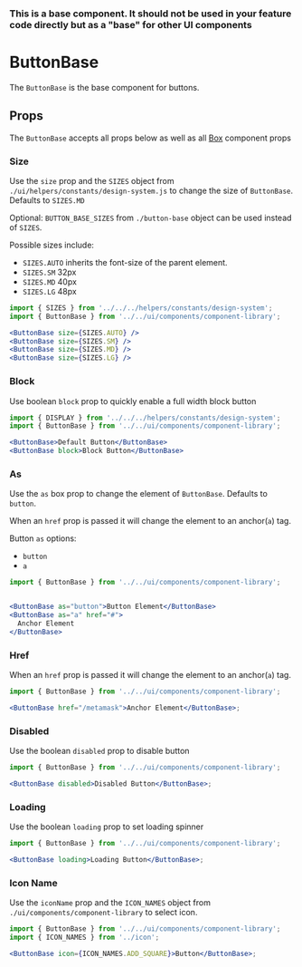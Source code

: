 
### This is a base component. It should not be used in your feature code directly but as a "base" for other UI components

# ButtonBase

The `ButtonBase` is the base component for buttons.

<Canvas>
  <Story id="ui-components-component-library-button-base-button-base-stories-js--default-story" />
</Canvas>

## Props

The `ButtonBase` accepts all props below as well as all [Box](/docs/ui-components-ui-box-box-stories-js--default-story#props) component props

<ArgsTable of={ButtonBase} />

### Size

Use the `size` prop and the `SIZES` object from `./ui/helpers/constants/design-system.js`
to change the size of `ButtonBase`. Defaults to `SIZES.MD`

Optional: `BUTTON_BASE_SIZES` from `./button-base` object can be used instead of `SIZES`.

Possible sizes include:

- `SIZES.AUTO` inherits the font-size of the parent element.
- `SIZES.SM` 32px
- `SIZES.MD` 40px
- `SIZES.LG` 48px

<Canvas>
  <Story id="ui-components-component-library-button-base-button-base-stories-js--size" />
</Canvas>

```jsx
import { SIZES } from '../../../helpers/constants/design-system';
import { ButtonBase } from '../../ui/components/component-library';

<ButtonBase size={SIZES.AUTO} />
<ButtonBase size={SIZES.SM} />
<ButtonBase size={SIZES.MD} />
<ButtonBase size={SIZES.LG} />
```

### Block

Use boolean `block` prop to quickly enable a full width block button

<Canvas>
  <Story id="ui-components-component-library-button-base-button-base-stories-js--block" />
</Canvas>

```jsx
import { DISPLAY } from '../../../helpers/constants/design-system';
import { ButtonBase } from '../../ui/components/component-library';

<ButtonBase>Default Button</ButtonBase>
<ButtonBase block>Block Button</ButtonBase>
```

### As

Use the `as` box prop to change the element of `ButtonBase`. Defaults to `button`.

When an `href` prop is passed it will change the element to an anchor(`a`) tag.

Button `as` options:

- `button`
- `a`

<Canvas>
  <Story id="ui-components-component-library-button-base-button-base-stories-js--as" />
</Canvas>

```jsx
import { ButtonBase } from '../../ui/components/component-library';


<ButtonBase as="button">Button Element</ButtonBase>
<ButtonBase as="a" href="#">
  Anchor Element
</ButtonBase>
```

### Href

When an `href` prop is passed it will change the element to an anchor(`a`) tag.

<Canvas>
  <Story id="ui-components-component-library-button-base-button-base-stories-js--href" />
</Canvas>

```jsx
import { ButtonBase } from '../../ui/components/component-library';

<ButtonBase href="/metamask">Anchor Element</ButtonBase>;
```

### Disabled

Use the boolean `disabled` prop to disable button

<Canvas>
  <Story id="ui-components-component-library-button-base-button-base-stories-js--disabled" />
</Canvas>

```jsx
import { ButtonBase } from '../../ui/components/component-library';

<ButtonBase disabled>Disabled Button</ButtonBase>;
```

### Loading

Use the boolean `loading` prop to set loading spinner

<Canvas>
  <Story id="ui-components-component-library-button-base-button-base-stories-js--loading" />
</Canvas>

```jsx
import { ButtonBase } from '../../ui/components/component-library';

<ButtonBase loading>Loading Button</ButtonBase>;
```

### Icon Name

Use the `iconName` prop and the `ICON_NAMES` object from `./ui/components/component-library` to select icon.

<Canvas>
  <Story id="ui-components-component-library-button-base-button-base-stories-js--iconName" />
</Canvas>

```jsx
import { ButtonBase } from '../../ui/components/component-library';
import { ICON_NAMES } from '../icon';

<ButtonBase icon={ICON_NAMES.ADD_SQUARE}>Button</ButtonBase>;
```
